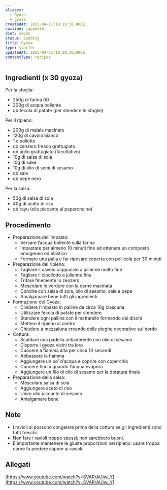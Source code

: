 ```yaml
---
aliases:
  - Gyoza
  - gyoza
createdAt: 2025-04-21T19:19:36.000Z
cuisine: japanese
diet: vegan
status: budding
title: Gyoza
type: starter
updatedAt: 2025-04-21T19:20:10.000Z
contentType: recipes
---
```

## Ingredienti (x 30 gyoza)

Per la sfoglia:

- 250g di farina 00
- 200g di acqua bollente
- qb fecola di patate (per stendere le sfoglie)

Per il ripieno:

- 200g di maiale macinato
- 120g di cavolo bianco
- 1 cipollotto
- qb zenzero fresco grattugiato
- qb aglio grattugiato (facoltativo)
- 10g di salsa di soia
- 10g di sake
- 10g di olio di semi di sesamo
- qb sale
- qb pepe nero

Per la salsa:

- 50g di salsa di soia
- 40g di aceto di riso
- qb rayu (olio piccante al peperoncino)

## Procedimento

- Preparazione dell’impasto:
    - Versare l’acqua bollente sulla farina
    - Impastare per almeno 10 minuti fino ad ottenere un composto omogeneo ed elastico
    - Formare una palla e far riposare coperta con pellicola per 30 minuti
- Preparazione del ripieno:
    - Tagliare il cavolo cappuccio a julienne molto fine
    - Tagliare il cipollotto a julienne fine
    - Tritare finemente lo zenzero
    - Mescolare le verdure con la carne macinata
    - Condire con salsa di soia, olio di sesamo, sale e pepe
    - Amalgamare bene tutti gli ingredienti
- Formazione dei Gyoza:
    - Dividere l’impasto in palline da circa 10g ciascuna
    - Utilizzare fecola di patate per stendere
    - Stendere ogni pallina con il mattarello formando dei dischi
    - Mettere il ripieno al centro
    - Chiudere a mezzaluna creando delle pieghe decorative sul bordo
- Cottura:
    - Scaldare una padella antiaderente con olio di sesamo
    - Disporre i gyoza vicini tra loro
    - Cuocere a fiamma alta per circa 10 secondi
    - Abbassare la fiamma
    - Aggiungere un po’ d’acqua e coprire con coperchio
    - Cuocere fino a quando l’acqua evapora
    - Aggiungere un filo di olio di sesamo per la doratura finale
- Preparazione della salsa:
    - Mescolare salsa di soia
    - Aggiungere aceto di riso
    - Unire olio piccante di sesamo
    - Amalgamare bene

## Note

- I ravioli si possono congelare prima della cottura se gli ingredienti sono tutti freschi.
- Non fare i ravioli troppo spessi; non sarebbero buoni.
- È importante mantenere le giuste proporzioni nel ripieno: usare troppa carne fa perdere sapore ai ravioli.

## Allegati

[https://www.youtube.com/watch?v=SVARrAUIwLY](https://www.youtube.com/watch?v=SVARrAUIwLY)
